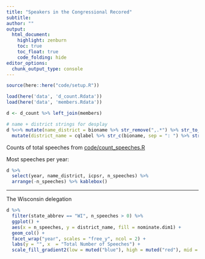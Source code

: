 ```yaml
---
title: "Speakers in the Congressional Recored"
subtitle: 
author: ""
output:
  html_document:
    highlight: zenburn
    toc: true
    toc_float: true
    code_folding: hide
editor_options: 
  chunk_output_type: console
---
```


```r
source(here::here("code/setup.R"))
```


```r
load(here('data', 'd_count.Rdata'))
load(here('data', 'members.Rdata'))

d <- d_count %>% left_join(members)

# name + district strings for desplay
d %<>% mutate(name_district = bioname %>% str_remove(",.*") %>% str_to_title() %>% paste(cqlabel)) %>% 
  mutate(district_name = cqlabel %>% str_c(bioname, sep = ": ") %>% str_remove_all(",.*|\\(|\\)"))
```

Counts of total speeches from [code/count_speeches.R](https://github.com/judgelord/cr/blob/master/code/count_speeches.R)


Most speeches per year: 
```r
d %>% 
  select(year, name_district, icpsr, n_speeches) %>% 
  arrange(-n_speeches) %>% kablebox()
```

---

The Wisconsin delegation
```r
d %>% 
  filter(state_abbrev == "WI", n_speeches > 0) %>% 
  ggplot() +
  aes(x = n_speeches, y = district_name, fill = nominate.dim1) + 
  geom_col() + 
  facet_wrap("year", scales = "free_y", ncol = 2) +
  labs(y = "", x  = "Total Number of Speeches") +
  scale_fill_gradient2(low = muted("blue"), high = muted("red"), mid = "grey80")
```